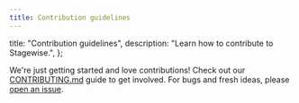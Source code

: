 ```yaml
---
title: Contribution guidelines
---
```


  title: "Contribution guidelines",
  description: "Learn how to contribute to Stagewise.",
};

We're just getting started and love contributions! Check out our [CONTRIBUTING.md](https://github.com/stagewise-io/stagewise/blob/main/CONTRIBUTING.md) guide to get involved. For bugs and fresh ideas, please [open an issue](https://github.com/stagewise-io/stagewise/issues). 